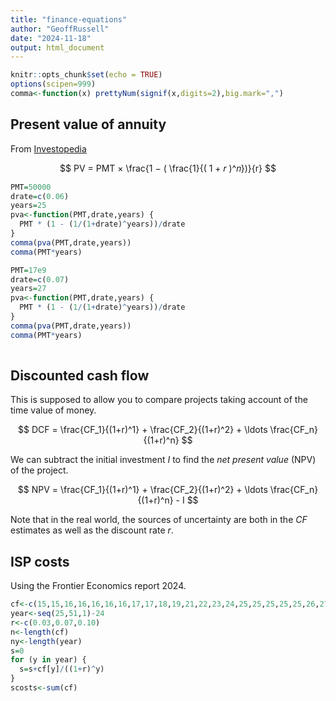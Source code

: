 ```yaml
---
title: "finance-equations"
author: "GeoffRussell"
date: "2024-11-18"
output: html_document
---
```


```r
knitr::opts_chunk$set(echo = TRUE)
options(scipen=999)
comma<-function(x) prettyNum(signif(x,digits=2),big.mark=",")
```

## Present value of annuity 

From [Investopedia](https://www.investopedia.com/terms/p/present-value-annuity.asp)
	
$$
PV = PMT × \frac{1 − ( \frac{1}{( 1 + 𝑟 )^𝑛})}{r}
$$

```r
PMT=50000
drate=c(0.06)
years=25
pva<-function(PMT,drate,years) {
  PMT * (1 - (1/(1+drate)^years))/drate
}
comma(pva(PMT,drate,years))
comma(PMT*years)
```

```r
PMT=17e9
drate=c(0.07)
years=27
pva<-function(PMT,drate,years) {
  PMT * (1 - (1/(1+drate)^years))/drate
}
comma(pva(PMT,drate,years))
comma(PMT*years)
  
```

## Discounted cash flow 

This is supposed to allow you to compare projects taking account of the time value of money.

$$
DCF = \frac{CF_1}{(1+r)^1} + 
\frac{CF_2}{(1+r)^2} + \ldots
\frac{CF_n}{(1+r)^n} 
$$


We can subtract the initial investment $I$ to find the *net present value* (NPV) of the project.


$$
NPV = \frac{CF_1}{(1+r)^1} + 
\frac{CF_2}{(1+r)^2} + \ldots
\frac{CF_n}{(1+r)^n} - I 
$$

Note that in the real world, the sources of uncertainty are both in the $CF$ estimates as well as the discount rate $r$.


## ISP costs 

Using the Frontier Economics report 2024. 

```r
cf<-c(15,15,16,16,16,16,16,17,17,18,19,21,22,23,24,25,25,25,25,25,26,27,27,28,28,30,32)
year<-seq(25,51,1)-24
r<-c(0.03,0.07,0.10)
n<-length(cf)
ny<-length(year)
s=0
for (y in year) {
  s=s+cf[y]/((1+r)^y)
}
scosts<-sum(cf)
```

